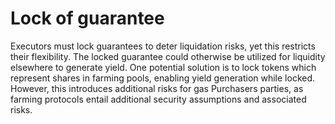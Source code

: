 # Lock of guarantee

Executors must lock guarantees to deter liquidation risks, yet this restricts their flexibility. The locked guarantee could otherwise be utilized for liquidity elsewhere to generate yield. One potential solution is to lock tokens which represent shares in farming pools, enabling yield generation while locked. However, this introduces additional risks for gas Purchasers parties, as farming protocols entail additional security assumptions and associated risks.
